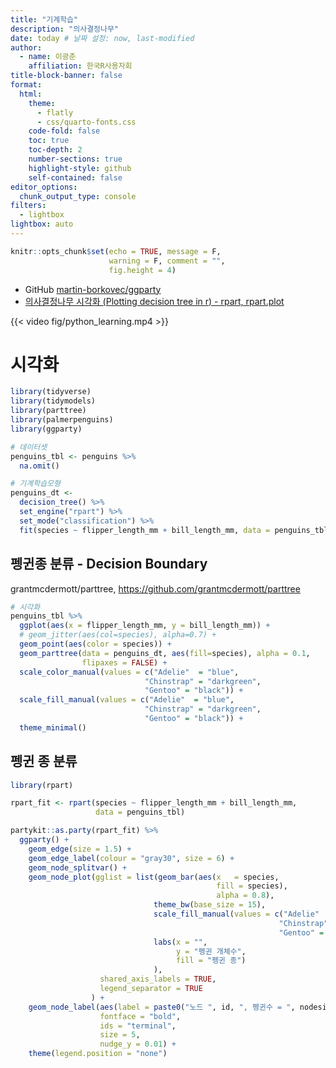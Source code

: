 ```yaml
---
title: "기계학습"
description: "의사결정나무"
date: today # 날짜 설정: now, last-modified
author:
  - name: 이광춘
    affiliation: 한국R사용자회
title-block-banner: false
format:
  html:
    theme: 
      - flatly
      - css/quarto-fonts.css
    code-fold: false
    toc: true
    toc-depth: 2
    number-sections: true
    highlight-style: github    
    self-contained: false
editor_options: 
  chunk_output_type: console
filters:
  - lightbox
lightbox: auto    
---
```


```r
knitr::opts_chunk$set(echo = TRUE, message = F, 
                      warning = F, comment = "",
                      fig.height = 4)
```

- GitHub [martin-borkovec/ggparty](https://github.com/martin-borkovec/ggparty)
- [의사결정나무 시각화 (Plotting decision tree in r) - rpart, rpart.plot](https://velog.io/@hyangki0119/R-%EC%9D%98%EC%82%AC%EA%B2%B0%EC%A0%95%EB%82%98%EB%AC%B4-%EC%8B%9C%EA%B0%81%ED%99%94-Plotting-decision-tree-in-r-rpart-rpart.plot)


{{< video fig/python_learning.mp4 >}}



# 시각화

```r
library(tidyverse)
library(tidymodels)
library(parttree)
library(palmerpenguins)
library(ggparty)

# 데이터셋
penguins_tbl <- penguins %>% 
  na.omit()

# 기계학습모형
penguins_dt <- 
  decision_tree() %>%
  set_engine("rpart") %>%
  set_mode("classification") %>%
  fit(species ~ flipper_length_mm + bill_length_mm, data = penguins_tbl)

```


## 펭귄종 분류 - Decision Boundary

[grantmcdermott/parttree, <https://github.com/grantmcdermott/parttree>]{.aside}

```r
# 시각화
penguins_tbl %>%
  ggplot(aes(x = flipper_length_mm, y = bill_length_mm)) +
  # geom_jitter(aes(col=species), alpha=0.7) +
  geom_point(aes(color = species)) +
  geom_parttree(data = penguins_dt, aes(fill=species), alpha = 0.1,
                flipaxes = FALSE) +
  scale_color_manual(values = c("Adelie"  = "blue",
                              "Chinstrap" = "darkgreen",
                              "Gentoo" = "black")) +
  scale_fill_manual(values = c("Adelie"  = "blue",
                              "Chinstrap" = "darkgreen",
                              "Gentoo" = "black")) +  
  theme_minimal()

```

## 펭귄 종 분류


```r
library(rpart)

rpart_fit <- rpart(species ~ flipper_length_mm + bill_length_mm, 
                   data = penguins_tbl)

partykit::as.party(rpart_fit) %>% 
  ggparty() +
    geom_edge(size = 1.5) +
    geom_edge_label(colour = "gray30", size = 6) +
    geom_node_splitvar() +
    geom_node_plot(gglist = list(geom_bar(aes(x   = species,
                                              fill = species),
                                              alpha = 0.8),
                                theme_bw(base_size = 15),
                                scale_fill_manual(values = c("Adelie"  = "blue",
                                                            "Chinstrap" = "darkgreen",
                                                            "Gentoo" = "black")),
                                labs(x = "",
                                     y = "펭귄 개체수",
                                     fill = "펭귄 종")
                                ),
                    shared_axis_labels = TRUE,
                    legend_separator = TRUE
                  ) +
    geom_node_label(aes(label = paste0("노드 ", id, ", 펭귄수 = ", nodesize)),
                    fontface = "bold",
                    ids = "terminal",
                    size = 5, 
                    nudge_y = 0.01) +
    theme(legend.position = "none") 
```





